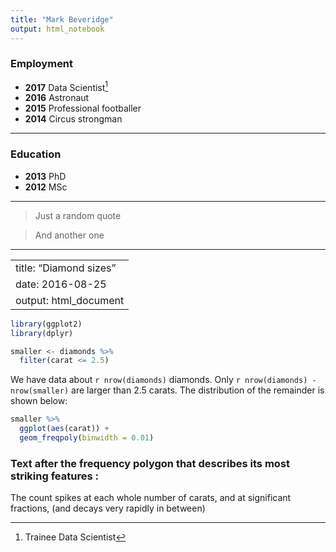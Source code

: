 ```yaml
---
title: "Mark Beveridge"
output: html_notebook
---
```



### Employment

* __2017__ Data Scientist[^1]
* __2016__ Astronaut
* __2015__ Professional footballer
* __2014__ Circus strongman

---

### Education

* __2013__ PhD
* __2012__ MSc

---

> Just a random quote

> And another one





[^1]: Trainee Data Scientist

---






---
title: "Diamond sizes"
date: 2016-08-25
output: html_document
---

```r
library(ggplot2)
library(dplyr)

smaller <- diamonds %>% 
  filter(carat <= 2.5)
```

We have data about `r nrow(diamonds)` diamonds. Only 
`r nrow(diamonds) - nrow(smaller)` are larger than
2.5 carats. The distribution of the remainder is shown
below:

```r
smaller %>% 
  ggplot(aes(carat)) + 
  geom_freqpoly(binwidth = 0.01)
```


### Text after the frequency polygon that describes its most striking features :
The count spikes at each whole number of carats, and at significant fractions, (and decays very rapidly in between)